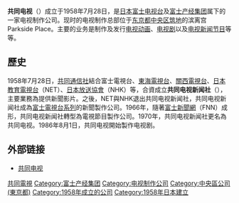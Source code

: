 {{Infobox Company
| name             = 共同电视株式会社
| name_en          = Kyodo Television Co., Ltd.
| logo             = 
| original_text    = {{lang|ja|株式会社共同テレビジョン}}
| type             = [[株式会社|株式会社]]
| genre            = [[电视制作|电视制作]]
| foundation       = 1958年7月28日
| founder          = 
| location         = '''总办事处'''<br/>[[东京都|东京都]][[中央区_(东京都)|中央区]][[筑地|筑地]]5-6-10<br />滨离宫パークサイドプレイス11及12楼<br/>
'''[[富士电视台|富士电视台]]分室'''<br/>东京都[[港区_(东京都)|港区]][[御台場|台場]]2-4-8<br />富士电视台内
| locations        = 
| area_served      = {{JPN}}
| key_people       = 
| industry         = 电视制作
| products         = [[电视动画|电视动画]]、[[日本电视剧|电视剧]]、[[新闻节目|新闻节目]]
| services         = 
| market cap       = 
| revenue          = 18,200,007,692日圆<br/>（2007年3月）
| operating_income = 
| net_income       = 
| assets           = 
| equity           = 
| owner            = 
| num_employees    = 182人（2018年3月）
| major_shareholder= [[富士媒體控股|富士媒體控股]]<br>[[關西電視台|關西電視台]]<br>[[中日新聞社|中日新聞社]]<br>[[東海電視台|東海電視台]]<br>[[電通|電通]]<br>[[波麗佳音|波麗佳音]]<br>[[西日本電視台|西日本電視台]]
| divisions        = 
| subsid           = 
| homepage         = [http://www.kyodo-tv.co.jp/ http://www.kyodo-tv.co.jp/]
| footnotes        = 
| intl             = 
}}
'''共同电视'''（{{lang-ja|共同テレビジョン}}）成立于1958年7月28日，是[[日本|日本]][[富士电视台|富士电视台]]及[[富士产经集团|富士产经集团]]属下的一家电视制作公司。现时的电视制作总部位于[[东京都|东京都]][[中央区_(东京都)|中央区]][[筑地|筑地]]的滨离宫Parkside Place。主要的业务是制作及发行[[电视动画|电视动画]]、[[电视剧|电视剧]]以及[[电视新闻节目|电视新闻节目]]等等。

==歷史==
1958年7月28日，[[共同通信社|共同通信社]]結合富士電視台、[[東海電視台|東海電視台]]、[[關西電視台|關西電視台]]、[[日本教育電視台|日本教育電視台]]（NET）、[[日本放送協會|日本放送協會]]（NHK）等，合資成立'''共同电视新闻社'''（{{lang|ja|共同テレビジョンニュース社}}），主要業務為提供新聞影片。之後，NET與NHK退出共同电视新闻社，共同电视新闻社成為[[富士電視台系列|富士電視台系列]]的新聞製作公司。1966年，隨著[[富士新聞網|富士新聞網]]（FNN）成形，共同电视新闻社轉型為電視節目製作公司。1970年，共同电视新闻社更名為共同电视。1986年8月1日，共同电视開始製作电视剧。

==外部链接==
*[http://www.kyodo-tv.co.jp/ 共同电视] {{Wayback|url=http://www.kyodo-tv.co.jp/ |date=20201209070559 }}

{{富士電視台}}
{{DEFAULTSORT:Kyodo Television}}
[[Category:共同電視|]]
[[Category:富士产经集团|Category:富士产经集团]]
[[Category:电视制作公司|Category:电视制作公司]]
[[Category:中央區公司_(東京都)|Category:中央區公司 (東京都)]]
[[Category:1958年成立的公司|Category:1958年成立的公司]]
[[Category:1958年日本建立|Category:1958年日本建立]]


{{japan-company-stub}}